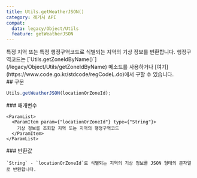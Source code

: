 ```yaml
---
title: Utils.getWeatherJSON()
category: 레거시 API
compat:
  data: legacy/Object/Utils
  feature: getWeatherJSON
---
```


<Section>
  특정 지역 또는 특정 행정구역코드로 식별되는 지역의 기상 정보를 반환합니다.
  행정구역코드는 [`Utils.getZoneIdByName()`](/legacy/Object/Utils/getZoneIdByName) 메소드를 사용하거나 [여기](https://www.code.go.kr/stdcode/regCodeL.do)에서 구할 수 있습니다.
</Section>
<Section>
  ## 구문

  ~~~js
  Utils.getWeatherJSON(locationOrZoneId);
  ~~~

  <Section>
    ### 매개변수

    <ParamList>
      <ParamItem param={"locationOrZoneId"} type={"String"}>
        기상 정보를 조회할 지역 또는 지역의 행정구역코드
      </ParamItem>
    </ParamList>
  </Section>
  <Section>
    ### 반환값

    `String` - `locationOrZoneId`로 식별되는 지역의 기상 정보를 JSON 형태의 문자열로 반환합니다.
  </Section>
</Section>